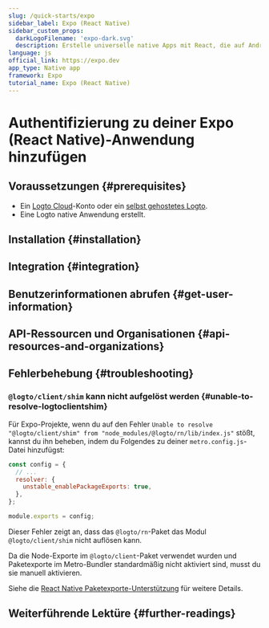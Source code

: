 ```yaml
---
slug: /quick-starts/expo
sidebar_label: Expo (React Native)
sidebar_custom_props:
  darkLogoFilename: 'expo-dark.svg'
  description: Erstelle universelle native Apps mit React, die auf Android, iOS und im Web laufen.
language: js
official_link: https://expo.dev
app_type: Native app
framework: Expo
tutorial_name: Expo (React Native)
---
```




# Authentifizierung zu deiner Expo (React Native)-Anwendung hinzufügen

<GuideTip />

## Voraussetzungen \{#prerequisites}

- Ein [Logto Cloud](https://cloud.logto.io)-Konto oder ein [selbst gehostetes Logto](/introduction/set-up-logto-oss).
- Eine Logto native Anwendung erstellt.

## Installation \{#installation}

<Installation />

## Integration \{#integration}

<Integration />

## Benutzerinformationen abrufen \{#get-user-information}

<GetUserInformation />

## API-Ressourcen und Organisationen \{#api-resources-and-organizations}

<ApiResources />

## Fehlerbehebung \{#troubleshooting}

### `@logto/client/shim` kann nicht aufgelöst werden \{#unable-to-resolve-logtoclientshim}

Für Expo-Projekte, wenn du auf den Fehler `Unable to resolve "@logto/client/shim" from "node_modules/@logto/rn/lib/index.js"` stößt, kannst du ihn beheben, indem du Folgendes zu deiner `metro.config.js`-Datei hinzufügst:

```js title="metro.config.js"
const config = {
  // ...
  resolver: {
    unstable_enablePackageExports: true,
  },
};

module.exports = config;
```

Dieser Fehler zeigt an, dass das `@logto/rn`-Paket das Modul `@logto/client/shim` nicht auflösen kann.

Da die Node-Exporte im `@logto/client`-Paket verwendet wurden und Paketexporte im Metro-Bundler standardmäßig nicht aktiviert sind, musst du sie manuell aktivieren.

Siehe die [React Native Paketexporte-Unterstützung](https://reactnative.dev/blog/2023/06/21/package-exports-support#enabling-package-exports-beta) für weitere Details.

## Weiterführende Lektüre \{#further-readings}

<FurtherReadings />
